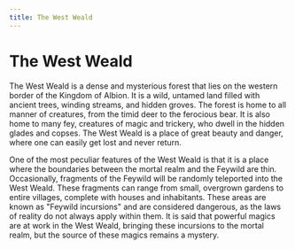 ```yaml
---
title: The West Weald
---
```



# The West Weald
<ImagePreview image={map} alt="Map of the West weald" aspectRatio="4:3"/>

The West Weald is a dense and mysterious forest that lies on the western border of the Kingdom of Albion. It is a wild, untamed land filled with ancient trees, winding streams, and hidden groves. The forest is home to all manner of creatures, from the timid deer to the ferocious bear. It is also home to many fey, creatures of magic and trickery, who dwell in the hidden glades and copses. The West Weald is a place of great beauty and danger, where one can easily get lost and never return.

One of the most peculiar features of the West Weald is that it is a place where the boundaries between the mortal realm and the Feywild are thin. Occasionally, fragments of the Feywild will be randomly teleported into the West Weald. These fragments can range from small, overgrown gardens to entire villages, complete with houses and inhabitants. These areas are known as "Feywild incursions" and are considered dangerous, as the laws of reality do not always apply within them. It is said that powerful magics are at work in the West Weald, bringing these incursions to the mortal realm, but the source of these magics remains a mystery.
